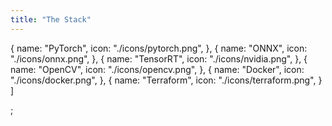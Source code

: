 ```yaml
---
title: "The Stack"
---
```


  {
    name: "PyTorch",
    icon: "./icons/pytorch.png",
  },
  {
    name: "ONNX",
    icon: "./icons/onnx.png",
  },
  {
    name: "TensorRT",
    icon: "./icons/nvidia.png",
  },
  {
    name: "OpenCV",
    icon: "./icons/opencv.png",
  },
  {
    name: "Docker",
    icon: "./icons/docker.png",
  },
  {
    name: "Terraform",
    icon: "./icons/terraform.png",
  }
]

;
